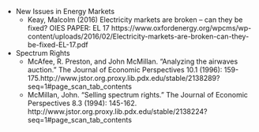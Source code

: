 + New Issues in Energy Markets
  + Keay, Malcolm (2016) Electricity markets are broken – can
they be fixed? OIES PAPER: EL 17 https://www.oxfordenergy.org/wpcms/wp-content/uploads/2016/02/Electricity-markets-are-broken-can-they-be-fixed-EL-17.pdf
+ Spectrum Rights
  + McAfee, R. Preston, and John McMillan. "Analyzing the airwaves auction." The Journal of Economic Perspectives 10.1 (1996): 159-175.http://www.jstor.org.proxy.lib.pdx.edu/stable/2138289?seq=1#page_scan_tab_contents
  + McMillan, John. "Selling spectrum rights." The Journal of Economic Perspectives 8.3 (1994): 145-162. http://www.jstor.org.proxy.lib.pdx.edu/stable/2138224?seq=1#page_scan_tab_contents
